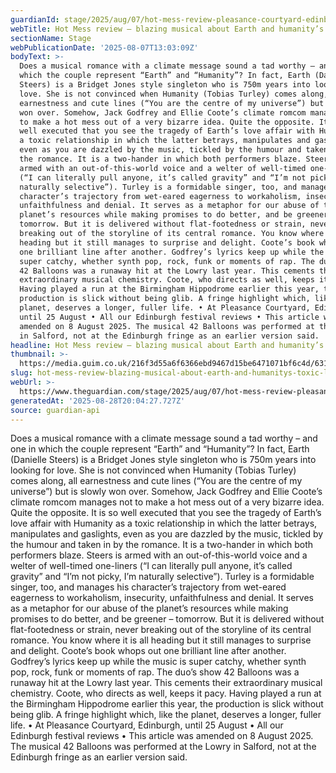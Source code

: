 ```yaml
---
guardianId: stage/2025/aug/07/hot-mess-review-pleasance-courtyard-edinburgh
webTitle: Hot Mess review – blazing musical about Earth and humanity’s toxic love affair
sectionName: Stage
webPublicationDate: '2025-08-07T13:03:09Z'
bodyText: >-
  Does a musical romance with a climate message sound a tad worthy – and one in
  which the couple represent “Earth” and “Humanity”? In fact, Earth (Danielle
  Steers) is a Bridget Jones style singleton who is 750m years into looking for
  love. She is not convinced when Humanity (Tobias Turley) comes along, all
  earnestness and cute lines (“You are the centre of my universe”) but is slowly
  won over. Somehow, Jack Godfrey and Ellie Coote’s climate romcom manages not
  to make a hot mess out of a very bizarre idea. Quite the opposite. It is so
  well executed that you see the tragedy of Earth’s love affair with Humanity as
  a toxic relationship in which the latter betrays, manipulates and gaslights,
  even as you are dazzled by the music, tickled by the humour and taken in by
  the romance. It is a two-hander in which both performers blaze. Steers is
  armed with an out-of-this-world voice and a welter of well-timed one-liners
  (“I can literally pull anyone, it’s called gravity” and “I’m not picky, I’m
  naturally selective”). Turley is a formidable singer, too, and manages his
  character’s trajectory from wet-eared eagerness to workaholism, insecurity,
  unfaithfulness and denial. It serves as a metaphor for our abuse of the
  planet’s resources while making promises to do better, and be greener –
  tomorrow. But it is delivered without flat-footedness or strain, never
  breaking out of the storyline of its central romance. You know where it is all
  heading but it still manages to surprise and delight. Coote’s book whops out
  one brilliant line after another. Godfrey’s lyrics keep up while the music is
  super catchy, whether synth pop, rock, funk or moments of rap. The duo’s show
  42 Balloons was a runaway hit at the Lowry last year. This cements their
  extraordinary musical chemistry. Coote, who directs as well, keeps it pacy.
  Having played a run at the Birmingham Hippodrome earlier this year, the
  production is slick without being glib. A fringe highlight which, like the
  planet, deserves a longer, fuller life. • At Pleasance Courtyard, Edinburgh,
  until 25 August • All our Edinburgh festival reviews • This article was
  amended on 8 August 2025. The musical 42 Balloons was performed at the Lowry
  in Salford, not at the Edinburgh fringe as an earlier version said.
headline: Hot Mess review – blazing musical about Earth and humanity’s toxic love affair
thumbnail: >-
  https://media.guim.co.uk/216f3d55a6f6366ebd9467d15be6471071bf6c4d/631_0_6314_5054/500.jpg
slug: hot-mess-review-blazing-musical-about-earth-and-humanitys-toxic-love-affair
webUrl: >-
  https://www.theguardian.com/stage/2025/aug/07/hot-mess-review-pleasance-courtyard-edinburgh
generatedAt: '2025-08-28T20:04:27.727Z'
source: guardian-api
---
```

Does a musical romance with a climate message sound a tad worthy – and one in which the couple represent “Earth” and “Humanity”? In fact, Earth (Danielle Steers) is a Bridget Jones style singleton who is 750m years into looking for love. She is not convinced when Humanity (Tobias Turley) comes along, all earnestness and cute lines (“You are the centre of my universe”) but is slowly won over. Somehow, Jack Godfrey and Ellie Coote’s climate romcom manages not to make a hot mess out of a very bizarre idea. Quite the opposite. It is so well executed that you see the tragedy of Earth’s love affair with Humanity as a toxic relationship in which the latter betrays, manipulates and gaslights, even as you are dazzled by the music, tickled by the humour and taken in by the romance. It is a two-hander in which both performers blaze. Steers is armed with an out-of-this-world voice and a welter of well-timed one-liners (“I can literally pull anyone, it’s called gravity” and “I’m not picky, I’m naturally selective”). Turley is a formidable singer, too, and manages his character’s trajectory from wet-eared eagerness to workaholism, insecurity, unfaithfulness and denial. It serves as a metaphor for our abuse of the planet’s resources while making promises to do better, and be greener – tomorrow. But it is delivered without flat-footedness or strain, never breaking out of the storyline of its central romance. You know where it is all heading but it still manages to surprise and delight. Coote’s book whops out one brilliant line after another. Godfrey’s lyrics keep up while the music is super catchy, whether synth pop, rock, funk or moments of rap. The duo’s show 42 Balloons was a runaway hit at the Lowry last year. This cements their extraordinary musical chemistry. Coote, who directs as well, keeps it pacy. Having played a run at the Birmingham Hippodrome earlier this year, the production is slick without being glib. A fringe highlight which, like the planet, deserves a longer, fuller life. • At Pleasance Courtyard, Edinburgh, until 25 August • All our Edinburgh festival reviews • This article was amended on 8 August 2025. The musical 42 Balloons was performed at the Lowry in Salford, not at the Edinburgh fringe as an earlier version said.
